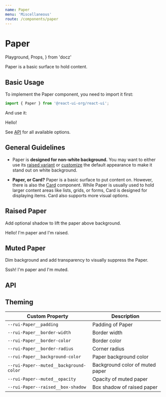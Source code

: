 ```yaml
---
name: Paper
menu: 'Miscellaneous'
route: /components/paper
---
```


# Paper

  Playground,
  Props,
} from 'docz'

Paper is a basic surface to hold content.

## Basic Usage

To implement the Paper component, you need to import it first:

```js
import { Paper } from '@react-ui-org/react-ui';
```

And use it:

<Playground>
  <Paper>
    Hello!
  </Paper>
</Playground>

See [API](#api) for all available options.

## General Guidelines

- Paper is **designed for non-white background.** You may want to either use its
  [raised variant](#raised-paper) or [customize](/customize/theming/overview)
  the default appearance to make it stand out on white background.

- **Paper, or Card?** Paper is a basic surface to put content on. However,
  there is also the [Card](/components/ui/card) component. While Paper is
  usually used to hold larger content areas like lists, grids, or forms, Card is
  designed for displaying items. Card also supports more visual options.

## Raised Paper

Add optional shadow to lift the paper above background.

<Playground>
  <Paper raised>
    Hello! I&apos;m paper and I&apos;m raised.
  </Paper>
</Playground>

## Muted Paper

Dim background and add transparency to visually suppress the Paper.

<Playground>
  <Paper muted>
    Sssh! I&apos;m paper and I&apos;m muted.
  </Paper>
</Playground>

## API

<Props table of={Paper} />

## Theming

| Custom Property                                      | Description                                                  |
|------------------------------------------------------|--------------------------------------------------------------|
| `--rui-Paper__padding`                               | Padding of Paper                                             |
| `--rui-Paper__border-width`                          | Border width                                                 |
| `--rui-Paper__border-color`                          | Border color                                                 |
| `--rui-Paper__border-radius`                         | Corner radius                                                |
| `--rui-Paper__background-color`                      | Paper background color                                       |
| `--rui-Paper--muted__background-color`               | Background color of muted paper                              |
| `--rui-Paper--muted__opacity`                        | Opacity of muted paper                                       |
| `--rui-Paper--raised__box-shadow`                    | Box shadow of raised paper                                   |

